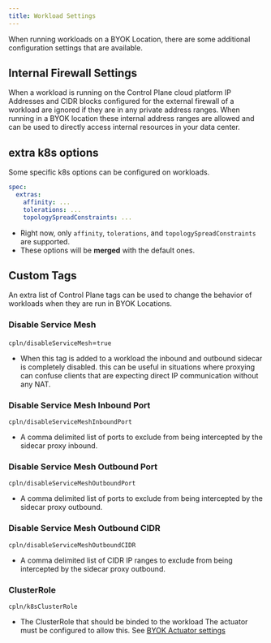 ```yaml
---
title: Workload Settings
---
```


When running workloads on a BYOK Location, there are some additional configuration settings that are available.

## Internal Firewall Settings

When a workload is running on the Control Plane cloud platform IP Addresses and CIDR blocks configured for the external firewall of a workload are ignored if they are in any private address ranges. When running in a BYOK location these internal address ranges are allowed and can be used to directly access internal resources in your data center.

## extra k8s options

Some specific k8s options can be configured on workloads.

```yaml YAML
spec:
  extras:
    affinity: ...
    tolerations: ...
    topologySpreadConstraints: ...
```

- Right now, only `affinity`, `tolerations`, and `topologySpreadConstraints` are supported.
- These options will be **merged** with the default ones.

## Custom Tags

An extra list of Control Plane tags can be used to change the behavior of workloads when they are run in BYOK Locations.

### Disable Service Mesh

`cpln/disableServiceMesh`=`true`

- When this tag is added to a workload the inbound and outbound sidecar is completely disabled. this can be useful in situations where proxying can confuse clients that are expecting direct IP communication without any NAT.

### Disable Service Mesh Inbound Port

`cpln/disableServiceMeshInboundPort`

- A comma delimited list of ports to exclude from being intercepted by the sidecar proxy inbound.

### Disable Service Mesh Outbound Port

`cpln/disableServiceMeshOutboundPort`

- A comma delimited list of ports to exclude from being intercepted by the sidecar proxy outbound.

### Disable Service Mesh Outbound CIDR

`cpln/disableServiceMeshOutboundCIDR`

- A comma delimited list of CIDR IP ranges to exclude from being intercepted by the sidecar proxy outbound.

### ClusterRole

`cpln/k8sClusterRole`

- The ClusterRole that should be binded to the workload
  <Note>The actuator must be configured to allow this. See [BYOK Actuator settings](/byok/settings/actuator#byok-k8s-api-workloads)</Note>
